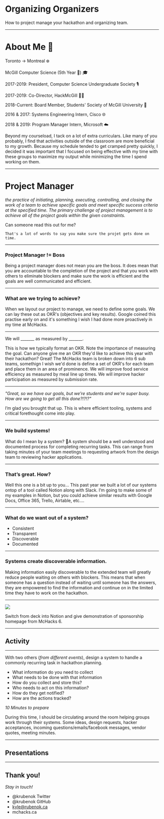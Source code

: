 

# Organizing Organizers
How to project manage your hackathon and organizing team.

---

# About Me 👋
Toronto -> Montreal ❄️

McGill Computer Science (5th Year 😬) 🎓

2017-2019: President, Computer Science Undergraduate Society 🎙

2017-2019: Co-Director, HackMcGill 👨‍💻

2018-Current: Board Member, Students' Society of McGill University 📕

2016 & 2017: Systems Engineering Intern, Cisco 🌐

2018 & 2019: Program Manager Intern, Microsoft ☁️

<Notes>
Beyond my courseload, I tack on a lot of extra curriculars. Like many of you probably, I find that activities outside of the classroom are more beneficial to my growth.
Because my schedule tended to get cramped pretty quickly, I decided it was important that I focused on being effective with my time with these groups to maximize my output while minimizing the time I spend working on them.
</Notes>

---

# Project Manager

_the practice of initiating, planning, executing, controlling, and closing the work of a team to achieve specific goals and meet specific success criteria at the specified time. The primary challenge of project management is to achieve all of the project goals within the given constraints._

<Notes>
    Can someone read this out for me?
    
    That's a lot of words to say you make sure the projet gets done on time.
</Notes>

---

### Project Manager != Boss

<Notes>
    Being a project manager does not mean you are the boss. It does mean that you are accountable to the completion of the project and that you work with others to eliminate blockers and make sure the work is efficient and the goals are well communicated and efficient. 
</Notes>

---

### What are we trying to achieve?

<Notes>
    When we layout our project to manage, we need to define some goals. We can lay these out as OKR's (objectives and key results). 
    Google coined this practise early on and it's something I wish I had done more proactively in my time at McHacks. 
</Notes>

---

We will _______ as measured by _______.

<Notes>
    This is how we typically format an OKR. Note the importance of measuring the goal. 
    Can anyone give me an OKR they'd like to achieve this year with their hackathon?
    Great! The McHacks team is broken down into 6 sub teams, somethign I wish we'd done is define a set of OKR's for each team and place them in an area of prominence. 
    We will improve food service efficiency as measured by meal line up times. 
    We will improve hacker participation as measured by submission rate.
</Notes>

---

_"Great, so we have our goals, but we’re students and we're super busy. How are we going to get all this done?!?!?"_

<Notes>
    I’m glad you brought that up. This is where efficient tooling, systems and critical forethought come into play. 
</Notes>

---

### We build systems!

<Notes>
    What do I mean by a system?
    A system should be a well understood and documented process for completing recurring tasks. This can range from taking minutes of your team meetings to requesting artwork from the design team to reviewing hacker applications. 
</Notes>

--- 

### That’s great. How?

<Notes>
    Well this one is a bit up to you… This past year we built a lot of our systems ontop of a tool called Notion along with Slack. I’m going to make some of my examples in Notion, but you could achieve similar results with Google Docs, Office 365, Trello, Airtable, etc….
</Notes>

---

### What do we want out of a system?
- Consistent
- Transparent
- Discoverable
- Documented

---

### Systems create discoverable information.

<Notes>
    Making information easily discoverable to the extended team will greatly reduce people waiting on others with blockers. 
    This means that when someone has a question instead of waiting until someone has the answers, they are empowered to find the information and continue on in the limited time they have to work on the hackathon. 
</Notes>

--- 

![](images/sponsorship-home.png)

<Notes>
    Switch from deck into Notion and give demonstration of sponsorship homepage from McHacks 6.
</Notes>

---

## Activity

---

With two others (_from different events_), design a system to handle a commonly recurring task in hackathon planning.

- What information do you need to collect
- What needs to be done with that information
- How do you collect and store this?
- Who needs to act on this information?
- How do they get notified?
- How are the actions tracked?

*10 Minutes to prepare*

<Notes>
    During this time, I should be circulating around the room helping groups work through their systems. 
    Some ideas, design requests, hacker acceptances, incoming questions/emails/facebook messages, vendor quotes, meeting minutes. 
</Notes>

---

## Presentations

---

## Thank you! 

*Stay in touch!*
- @krubenok Twitter
- @krubenok GitHub
- kyle@rubenok.ca
- mchacks.ca